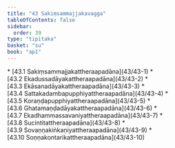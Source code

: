 ```yaml
---
title: "43 Sakiṃsammajjakavagga"
tableOfContents: false
sidebar:
  order: 39
type: "tipitaka"
basket: "su"
book: "ap1"
---
```



<DynamicBreadcrumb />



<TableOfContents book="ap1" section="43">
* [43.1 Sakiṃsammajjakattheraapadāna](43/43-1)
* [43.2 Ekadussadāyakattheraapadāna](43/43-2)
* [43.3 Ekāsanadāyakattheraapadāna](43/43-3)
* [43.4 Sattakadambapupphiyattheraapadāna](43/43-4)
* [43.5 Koraṇḍapupphiyattheraapadāna](43/43-5)
* [43.6 Ghatamaṇḍadāyakattheraapadāna](43/43-6)
* [43.7 Ekadhammassavaniyattheraapadāna](43/43-7)
* [43.8 Sucintitattheraapadāna](43/43-8)
* [43.9 Sovaṇṇakiṅkaṇiyattheraapadāna](43/43-9)
* [43.10 Soṇṇakontarikattheraapadāna](43/43-10)
</TableOfContents>